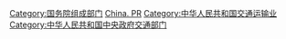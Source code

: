 {{Catmore}}

[[Category:国务院组成部门|Category:国务院组成部门]]
[[Category:交通部门|China. PR]]
[[Category:中华人民共和国交通运输业|Category:中华人民共和国交通运输业]]
[[Category:中华人民共和国中央政府交通部门|Category:中华人民共和国中央政府交通部门]]